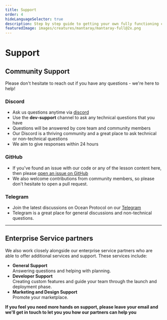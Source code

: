 ```yaml
---
title: Support
order: 4
hideLanguageSelector: true
description: Step by step guide to getting your own fully functioning customised fork of Ocean backend components deployed and working.
featuredImage: images/creatures/mantaray/mantaray-full@2x.png
---
```


# Support

## Community Support

Please don't hesitate to reach out if you have any questions - we're here to help!

### Discord

- Ask us questions anytime via [discord](https://discord.gg/TnXjkR5)
- Use the **dev-support** channel to ask any technical questions that you have
- Questions will be answered by core team and community members
- Our Discord is a thriving community and a great place to ask technical or non-technical questions
- We aim to give responses within 24 hours

### GitHub

- If you've found an issue with our code or any of the lesson content here, then please [open an issue on GitHub](https://github.com/oceanprotocol/marketplace-launchpad/issues/new/choose)
- We also welcome contributions from community members, so please don't hesitate to open a pull request.

### Telegram

- Join the latest discussions on Ocean Protocol on our [Telegram](https://t.me/oceanprotocol_community)
- Telegram is a great place for general discussions and non-technical questions.

---

## Enterprise Service partners

We also work closely alongside our enterprise service partners who are able to offer additional services and support. These services include:

- **General Support**
  <br />
  Answering questions and helping with planning.
- **Developer Support**
  <br />
  Creating custom features and guide your team through the launch and deployment
  phase.
- **Marketing and Design Support**
  <br />
  Promote your marketplace.

**If you feel you need more hands on support, please leave your email and we'll get in touch to let you you how our partners can help you**

<LeadCapture />
